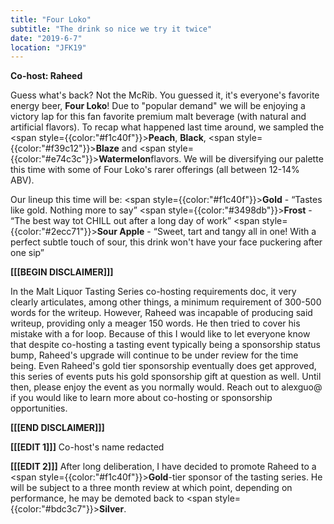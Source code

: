 ```yaml
---
title: "Four Loko"
subtitle: "The drink so nice we try it twice"
date: "2019-6-7"
location: "JFK19"
---
```


**Co-host: Raheed**

Guess what's back? Not the McRib. You guessed it, it's everyone's favorite energy beer, **Four Loko**! Due to "popular demand" we will be enjoying a victory lap for this fan favorite premium malt beverage (with natural and artificial flavors). To recap what happened last time around, we sampled the <span style={{color:"#f1c40f"}}>**Peach**</span>, **Black**, <span style={{color:"#f39c12"}}>**Blaze**</span> and <span style={{color:"#e74c3c"}}>**Watermelon**</span>flavors. We will be diversifying our palette this time with some of Four Loko's rarer offerings (all between 12-14% ABV).

Our lineup this time will be:
<span style={{color:"#f1c40f"}}>**Gold**</span> - “Tastes like gold. Nothing more to say”
<span style={{color:"#3498db"}}>**Frost**</span> - “The best way tot CHILL out after a long day of work”
<span style={{color:"#2ecc71"}}>**Sour Apple**</span> - “Sweet, tart and tangy all in one! With a perfect subtle touch of sour, this drink won't have your face puckering after one sip”

**[[[BEGIN DISCLAIMER]]]**

In the Malt Liquor Tasting Series co-hosting requirements doc, it very clearly articulates, among other things, a minimum requirement of 300-500 words for the writeup. However, Raheed was incapable of producing said writeup, providing only a meager 150 words. He then tried to cover his mistake with a for loop. Because of this I would like to let everyone know that despite co-hosting a tasting event typically being a sponsorship status bump, Raheed's upgrade will continue to be under review for the time being. Even Raheed's gold tier sponsorship eventually does get approved, this series of events puts his gold sponsorship gift at question as well. Until then, please enjoy the event as you normally would. Reach out to alexguo@ if you would like to learn more about co-hosting or sponsorship opportunities.

**[[[END DISCLAIMER]]]**

**[[[EDIT 1]]]** Co-host's name redacted

**[[[EDIT 2]]]** After long deliberation, I have decided to promote Raheed to a <span style={{color:"#f1c40f"}}>**Gold**</span>-tier sponsor of the tasting series. He will be subject to a three month review at which point, depending on performance, he may be demoted back to <span style={{color:"#bdc3c7"}}>**Silver**</span>.